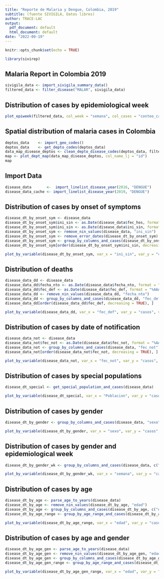 ```yaml
---
title: "Reporte de Malaria y Dengue, Colombia, 2019"
subtitle: (fuente SIVIGILA, Datos libres)
author: TRACE-LAC
output:
  pdf_document: default
  html_document: default
date: "2022-09-19"
---
```


```r
knitr::opts_chunk$set(echo = TRUE)

library(sivirep)
```

## Malaria Report in Colombia 2019

```r
sivigila_data <- import_sivigila_summary_data()
filtered_data <- filter_disease("MALAR", sivigila_data)

```

## Distribution of cases by epidemiological week


```r

plot_epiweek(filtered_data, col_week = "semana", col_cases = "conteo_casos", year = 2019, type = "date", xlabel = "Fecha de semana epidemiologica")

```

## Spatial distribution of malaria cases in Colombia

```r
deptos_data    <- import_geo_codes()
deptos_data    <- get_depto_codes(deptos_data)
data_map_disease_deptos <- clean_depto_disease_codes(deptos_data, filtered_data)
map <- plot_dept_map(data_map_disease_deptos, col_name_lj = "id")
map

```
## Import Data

```r
disease_data       <-  import_linelist_disease_year(2016, "DENGUE")
disease_data_cache <- import_linelist_disease_year(2019, "DENGUE")

```

## Distribution of cases by onset of symptoms
```r
disease_dt_by_onset_sym <- disease_data
disease_dt_by_onset_sym$ini_sin <- as.Date(disease_data$fec_hos, format = "%AAAA-%MM-%DD")
disease_dt_by_onset_sym$ini_sin <- as.Date(disease_data$ini_sin, format = "%AAAA-%MM-%DD")
disease_dt_by_onset_sym <- remove_nin_values(disease_data, "ini_sin")
disease_dt_by_onset_sym <- remove_error_dates(disease_dt_by_onset_sym)
disease_dt_by_onset_sym <- group_by_columns_and_cases(disease_dt_by_onset_sym, "ini_sin")
disease_dt_by_onset_sym[order(disease_dt_by_onset_sym$ini_sin, decreasing = TRUE), ]

plot_by_variable(disease_dt_by_onset_sym, var_x = "ini_sin", var_y = "casos", var_fill = "ini_sin", label_x = "Fecha de inicio de síntomas", label_y = "casos", diagram_title = "Diagrama para la variable Fecha de inicio de síntomas", legend_pos = "right", text_sz = 4, show_val = FALSE)
```


## Distribution of deaths
```r
disease_data_dd <- disease_data
disease_data_dd$fecha_nto <- as.Date(disease_data$fecha_nto, format = "%AAAA-%MM-%DD")
disease_data_dd$fec_def <- as.Date(disease_data$fec_def, format = "%AAAA-%MM-%DD")
disease_data_dd <- remove_nin_values(disease_data_dd, "fecha_nto")
disease_data_dd <- group_by_columns_and_cases(disease_data_dd, "fec_def")
disease_data_dd[order(disease_data_dd$fec_def, decreasing = TRUE), ]

plot_by_variable(disease_data_dd, var_x = "fec_def", var_y = "casos", var_fill = "fec_def", label_x = "Fecha de muerte", label_y = "casos", scale_name = "", diagram_title = "Diagrama de distribucion de muertes", legend_pos = "right", text_sz = 4)
```

## Distribution of cases by date of notification
```r
disease_data_not <- disease_data
disease_data_not$fec_not <- as.Date(disease_data$fec_not, format = "%AAAA-%MM-%DD")
disease_data_not <- group_by_columns_and_cases(disease_data, "fec_not")
disease_data_not[order(disease_data_not$fec_not, decreasing = TRUE), ]

plot_by_variable(disease_data_not, var_x = "fec_not", var_y = "casos", var_fill = "fec_not", label_x = "Fecha de notificación", label_y = "casos", diagram_title = "Diagrama de Fecha de notificación", legend_pos = "right", show_val = FALSE)

```

## Distribution of cases by special populations
```r
disease_dt_special <- get_special_population_and_cases(disease_data)

plot_by_variable(disease_dt_special, var_x = "Poblacion", var_y = "casos", var_fill = "Poblacion", label_x = "Poblacion", label_y = "casos", scale_name = "Poblacion", diagram_title = "Diagrama para las poblaciones especiales", legend_pos = "right", bar_wd = 0.5, text_sz = 3, show_val = TRUE)

```

## Distribution of cases by gender
```r
disease_dt_by_gender <- group_by_columns_and_cases(disease_data, "sexo", wt_percentage = TRUE)

plot_by_variable(disease_dt_by_gender, var_x = "sexo", var_y = "casos", var_fill = "sexo", var_per = "porcentaje", label_x = "Género", label_y = "casos \n (Porcentajes)", scale_name = "Género", scale_labels = c("Femenino", "Masculino"), diagram_title = "Diagrama para la variable Sexo", legend_pos = "right", bar_wd = 0.6, text_sz = 4, show_val = TRUE)
```

## Distribution of cases by gender and epidemiological week
```r
disease_dt_by_gender_wk <- group_by_columns_and_cases(disease_data, c("semana","sexo"), TRUE)

plot_by_variable(disease_dt_by_gender_wk, var_x = "semana", var_y = "casos", var_fill = "sexo", var_per = "porcentaje", label_x = "Género", label_y = "casos \n (Porcentajes)", scale_name = "Género", scale_labels = c("Femenino", "Masculino"), diagram_title = "Diagrama para la variable Sexo", legend_pos = "right", bar_wd = 1, text_sz = 0.5, show_val = FALSE)
```

## Distribution of cases by age
```r
disease_dt_by_age <- parse_age_to_years(disease_data)
disease_dt_by_age <- remove_nin_values(disease_dt_by_age, "edad")
disease_dt_by_age <- group_by_columns_and_cases(disease_dt_by_age, c("edad", "semana"), wt_percentage = TRUE)
disease_dt_by_age_range <- group_by_age_range_and_cases(disease_dt_by_age, "edad", min_val = 0, max_val = max(disease_dt_by_age$edad), step = 10)

plot_by_variable(disease_dt_by_age_range, var_x = "edad", var_y = "casos", var_fill = "edad",label_x = "Edad", label_y = "casos", scale_name = "Edad", diagram_title = "Diagrama para la variable Edad", legend_pos = "right", bar_wd = 0.7, text_sz = 3)
```

## Distribution of cases by age and gender
```r
disease_dt_by_age_gen <- parse_age_to_years(disease_data)
disease_dt_by_age_gen <- remove_nin_values(disease_dt_by_age_gen, "edad")
disease_dt_by_age_gen <- group_by_columns_and_cases(disease_dt_by_age_gen, c("edad", "sexo"), wt_percentage = TRUE)
disease_dt_by_age_gen_range <- group_by_age_range_and_cases(disease_dt_by_age_gen, "edad", "sexo", min_val = 0, max_val = max(disease_dt_by_age_gen$edad), 10)

plot_by_variable(disease_dt_by_age_gen_range, var_x = "edad", var_y = "casos", var_fill = "sexo",label_x = "Edad", label_y = "casos", scale_name = "Edad", diagram_title = "Diagrama para las variables Edad y Genero", legend_pos = "right", bar_wd = 0.7, text_sz = 3, show_val = FALSE)
```